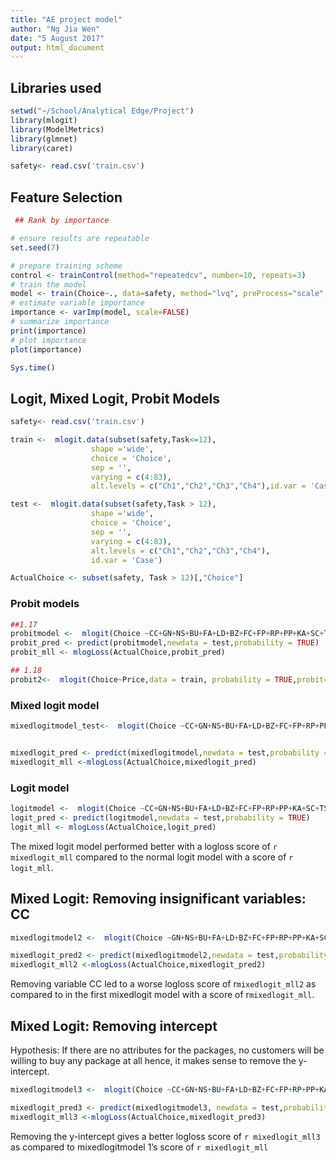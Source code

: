 ```yaml
---
title: "AE project model"
author: "Ng Jia Wen"
date: "5 August 2017"
output: html_document
---
```

## Libraries used
```r
setwd("~/School/Analytical Edge/Project")
library(mlogit) 
library(ModelMetrics)
library(glmnet)
library(caret)

safety<- read.csv('train.csv')

```

## Feature Selection
```r

 ## Rank by importance

# ensure results are repeatable
set.seed(7)

# prepare training scheme
control <- trainControl(method="repeatedcv", number=10, repeats=3)
# train the model
model <- train(Choice~., data=safety, method="lvq", preProcess="scale", trControl=control)
# estimate variable importance
importance <- varImp(model, scale=FALSE)
# summarize importance
print(importance)
# plot importance
plot(importance)

Sys.time()

```

## Logit, Mixed Logit, Probit Models
```r
safety<- read.csv('train.csv')

train <-  mlogit.data(subset(safety,Task<=12),
                  shape ='wide',
                  choice = 'Choice',
                  sep = '',
                  varying = c(4:83), 
                  alt.levels = c("Ch1","Ch2","Ch3","Ch4"),id.var = 'Case')

test <-  mlogit.data(subset(safety,Task > 12),
                  shape ='wide',
                  choice = 'Choice',
                  sep = '',
                  varying = c(4:83), 
                  alt.levels = c("Ch1","Ch2","Ch3","Ch4"),
                  id.var = 'Case') 

ActualChoice <- subset(safety, Task > 12)[,"Choice"]

```


### Probit models
```r

##1.17
probitmodel <-  mlogit(Choice ~CC+GN+NS+BU+FA+LD+BZ+FC+FP+RP+PP+KA+SC+TS+NV+MA+LB+AF+HU+Price,data = train,probit = TRUE)
probit_pred <- predict(probitmodel,newdata = test,probability = TRUE)
probit_mll <- mlogLoss(ActualChoice,probit_pred)

```

```r
## 1.18
probit2<-  mlogit(Choice~Price,data = train, probability = TRUE,probit=TRUE)
```


### Mixed logit model
```r
mixedlogitmodel_test<-  mlogit(Choice ~CC+GN+NS+BU+FA+LD+BZ+FC+FP+RP+PP+KA+SC+TS+NV+MA+LB+AF+HU+Price,data = train, panel = TRUE, rpar = c(CC='n',GN='n',NS='n', BU='n', FA='n', LD='n', BZ='n', FC='n', FP='n', RP='n', PP='n', KA='n', SC='n', TS='n', NV='n', MA='n', LB='n', AF='n', HU='n',Price = 'n'), probability = TRUE)


mixedlogit_pred <- predict(mixedlogitmodel,newdata = test,probability = TRUE)
mixedlogit_mll <-mlogLoss(ActualChoice,mixedlogit_pred)

```
### Logit model
```r
logitmodel <-  mlogit(Choice ~CC+GN+NS+BU+FA+LD+BZ+FC+FP+RP+PP+KA+SC+TS+NV+MA+LB+AF+HU+Price,data = train)
logit_pred <- predict(logitmodel,newdata = test,probability = TRUE)
logit_mll <- mlogLoss(ActualChoice,logit_pred)
```

The mixed logit model performed better with a logloss score of `r mixedlogit_mll` compared to the normal logit model with a score of `r logit_mll`.   




## Mixed Logit: Removing insignificant variables: CC
```r
mixedlogitmodel2 <-  mlogit(Choice ~GN+NS+BU+FA+LD+BZ+FC+FP+RP+PP+KA+SC+TS+NV+MA+LB+AF+HU+Price,data = train, panel = TRUE, rpar = c(GN='n',NS='n', BU='n', FA='n', LD='n', BZ='n', FC='n', FP='n', RP='n', PP='n', KA='n', SC='n', TS='n', NV='n', MA='n', LB='n', AF='n', HU='n',Price = 'n'), probability = TRUE)

mixedlogit_pred2 <- predict(mixedlogitmodel2,newdata = test,probability = TRUE)
mixedlogit_mll2 <-mlogLoss(ActualChoice,mixedlogit_pred2)
```
Removing variable CC led to a worse logloss score of r`mixedlogit_mll2` as compared to in the first mixedlogit model with a score of r`mixedlogit_mll`. 


## Mixed Logit: Removing intercept  

Hypothesis: If there are no attributes for the packages, no customers will be willing to buy any package at all hence, it makes sense to remove the y-intercept. 
```r
mixedlogitmodel3 <-  mlogit(Choice ~CC+GN+NS+BU+FA+LD+BZ+FC+FP+RP+PP+KA+SC+TS+NV+MA+LB+AF+HU+Price-1,data = train, panel = TRUE, rpar = c(CC='n',GN='n',NS='n', BU='n', FA='n', LD='n', BZ='n', FC='n', FP='n', RP='n', PP='n', KA='n', SC='n', TS='n', NV='n', MA='n', LB='n', AF='n', HU='n',Price = 'n'), probability = TRUE)

mixedlogit_pred3 <- predict(mixedlogitmodel3, newdata = test,probability = TRUE)
mixedlogit_mll3 <-mlogLoss(ActualChoice,mixedlogit_pred3)
```
Removing the y-intercept gives a better logloss score of `r mixedlogit_mll3` as compared to mixedlogitmodel 1's score of `r mixedlogit_mll`